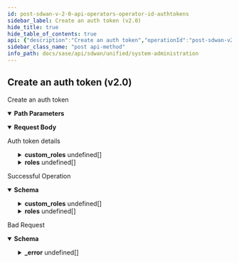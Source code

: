 ```yaml
---
id: post-sdwan-v-2-0-api-operators-operator-id-authtokens
sidebar_label: Create an auth token (v2.0)
hide_title: true
hide_table_of_contents: true
api: {"description":"Create an auth token","operationId":"post-sdwan-v2.0-api-operators-operator_id-authtokens","parameters":[{"description":"Operator Id","in":"path","name":"operator_id","required":true,"schema":{"description":"Operator Id","type":"string"}}],"requestBody":{"content":{"application/json":{"schema":{"properties":{"custom_roles":{"description":"Custom Roles: Size(max = 100, error = SESSION_INVALID_CUSTOM_ROLES_LIST_SIZE: Custom permissions set is limited to {} length, min = 0) ","items":{"properties":{"custom_permissions":{"description":"Custom Permissions","items":{"properties":{"allowed_after_ms":{"description":"Allowed After Ms","format":"int64","type":"integer"},"allowed_before_ms":{"description":"Allowed Before Ms","format":"int64","type":"integer"},"disabled":{"description":"Disabled","type":"boolean"},"disabled_reason":{"description":"Disabled Reason: Size(max = 5000, DISABLED_REASON_INVALID_0001, min = 0) ","type":"string"},"disallow_permission":{"description":"Disallow Permission","type":"boolean"},"id":{"type":"string"},"inactive":{"description":"Inactive","type":"boolean"},"inactive_reason":{"description":"Inactive Reason: Size(max = 5000, INACTIVE_REASON_INVALID_0001, min = 0) ","type":"string"},"region":{"description":"Region","type":"string"},"value":{"description":"Value: Pattern(error = INVALID_PERMISSION_VALUE: Permission value contains invalid characters. Check data {}, regexp = ^[/0-9a-zA-+_\\\\[\\\\]-]{1,500}$) NotEmpty ","type":"string"}},"required":["value"]},"type":"array"},"disabled":{"description":"Disabled","type":"boolean"},"disallow_permissions":{"description":"Disallow Permissions","items":{"properties":{"value":{"description":"Value: Size(max = 500, PERMISSION_INVALID_0001, min = 0) ","type":"string"}}},"type":"array"},"id":{"description":"Id","type":"string"},"inactive":{"description":"Inactive","type":"boolean"},"name":{"description":"Name: Pattern(AUTH_ROLE_INVALID, regexp = (guest|system|element|support_iam_admin|support_admin|support_viewonly|support_mfg|support_super|support_root|devops|secops|tenant_iam_admin|tenant_network_admin|tenant_security_admin|tenant_viewonly|tenant_super|tenant_root|esp_iam_admin|esp_machine_admin|esp_admin|esp_user|esp_super|esp_root)) NotBlank ","type":"string"},"permissions":{"description":"Permissions","items":{"properties":{"value":{"description":"Value: Size(max = 500, PERMISSION_INVALID_0001, min = 0) ","type":"string"}}},"type":"array"},"roles":{"description":"Roles","items":{"properties":{"name":{"description":"Name: Pattern(AUTH_ROLE_INVALID, regexp = (guest|system|element|support_iam_admin|support_admin|support_viewonly|support_mfg|support_super|support_root|devops|secops|tenant_iam_admin|tenant_network_admin|tenant_security_admin|tenant_viewonly|tenant_super|tenant_root|esp_iam_admin|esp_machine_admin|esp_admin|esp_user|esp_super|esp_root)) NotBlank ","type":"string"}},"required":["name"]},"type":"array"}},"required":["name"]},"type":"array"},"expires_utc_ms":{"description":"Expires Utc Ms","format":"int64","type":"integer"},"id":{"description":"Id","type":"string"},"roles":{"description":"Roles: Valid Size(max = 7, error = SESSION_INVALID_ROLE_LIST_SIZE: Roles set size is limited to {} length, min = 0) ","items":{"properties":{"name":{"description":"Name: Pattern(AUTH_ROLE_INVALID, regexp = (guest|system|element|support_iam_admin|support_admin|support_viewonly|support_mfg|support_super|support_root|devops|secops|tenant_iam_admin|tenant_network_admin|tenant_security_admin|tenant_viewonly|tenant_super|tenant_root|esp_iam_admin|esp_machine_admin|esp_admin|esp_user|esp_super|esp_root)) NotBlank ","type":"string"}},"required":["name"]},"type":"array"},"session_key_c":{"description":"Session Key C: Length(max = 128, , min = 0) ","type":"string"},"x_auth_token":{"description":"X Auth Token","type":"string"}}}}},"description":"Auth token details"},"responses":{"200":{"content":{"application/json":{"schema":{"properties":{"custom_roles":{"description":"Custom Roles: Size(max = 100, error = SESSION_INVALID_CUSTOM_ROLES_LIST_SIZE: Custom permissions set is limited to {} length, min = 0) ","items":{"properties":{"custom_permissions":{"description":"Custom Permissions","items":{"properties":{"allowed_after_ms":{"description":"Allowed After Ms","format":"int64","type":"integer"},"allowed_before_ms":{"description":"Allowed Before Ms","format":"int64","type":"integer"},"disabled":{"description":"Disabled","type":"boolean"},"disabled_reason":{"description":"Disabled Reason: Size(max = 5000, DISABLED_REASON_INVALID_0001, min = 0) ","type":"string"},"disallow_permission":{"description":"Disallow Permission","type":"boolean"},"id":{"type":"string"},"inactive":{"description":"Inactive","type":"boolean"},"inactive_reason":{"description":"Inactive Reason: Size(max = 5000, INACTIVE_REASON_INVALID_0001, min = 0) ","type":"string"},"region":{"description":"Region","type":"string"},"value":{"description":"Value: Pattern(error = INVALID_PERMISSION_VALUE: Permission value contains invalid characters. Check data {}, regexp = ^[/0-9a-zA-+_\\\\[\\\\]-]{1,500}$) NotEmpty ","type":"string"}},"required":["value"]},"type":"array"},"disabled":{"description":"Disabled","type":"boolean"},"disallow_permissions":{"description":"Disallow Permissions","items":{"properties":{"value":{"description":"Value: Size(max = 500, PERMISSION_INVALID_0001, min = 0) ","type":"string"}}},"type":"array"},"id":{"description":"Id","type":"string"},"inactive":{"description":"Inactive","type":"boolean"},"name":{"description":"Name: Pattern(AUTH_ROLE_INVALID, regexp = (guest|system|element|support_iam_admin|support_admin|support_viewonly|support_mfg|support_super|support_root|devops|secops|tenant_iam_admin|tenant_network_admin|tenant_security_admin|tenant_viewonly|tenant_super|tenant_root|esp_iam_admin|esp_machine_admin|esp_admin|esp_user|esp_super|esp_root)) NotBlank ","type":"string"},"permissions":{"description":"Permissions","items":{"properties":{"value":{"description":"Value: Size(max = 500, PERMISSION_INVALID_0001, min = 0) ","type":"string"}}},"type":"array"},"roles":{"description":"Roles","items":{"properties":{"name":{"description":"Name: Pattern(AUTH_ROLE_INVALID, regexp = (guest|system|element|support_iam_admin|support_admin|support_viewonly|support_mfg|support_super|support_root|devops|secops|tenant_iam_admin|tenant_network_admin|tenant_security_admin|tenant_viewonly|tenant_super|tenant_root|esp_iam_admin|esp_machine_admin|esp_admin|esp_user|esp_super|esp_root)) NotBlank ","type":"string"}},"required":["name"]},"type":"array"}},"required":["name"]},"type":"array"},"expires_utc_ms":{"description":"Expires Utc Ms","format":"int64","type":"integer"},"id":{"description":"Id","type":"string"},"roles":{"description":"Roles: Valid Size(max = 7, error = SESSION_INVALID_ROLE_LIST_SIZE: Roles set size is limited to {} length, min = 0) ","items":{"properties":{"name":{"description":"Name: Pattern(AUTH_ROLE_INVALID, regexp = (guest|system|element|support_iam_admin|support_admin|support_viewonly|support_mfg|support_super|support_root|devops|secops|tenant_iam_admin|tenant_network_admin|tenant_security_admin|tenant_viewonly|tenant_super|tenant_root|esp_iam_admin|esp_machine_admin|esp_admin|esp_user|esp_super|esp_root)) NotBlank ","type":"string"}},"required":["name"]},"type":"array"},"session_key_c":{"description":"Session Key C: Length(max = 128, , min = 0) ","type":"string"},"x_auth_token":{"description":"X Auth Token","type":"string"}}}}},"description":"Successful Operation"},"400":{"content":{"application/json":{"example":{"value":{"_error":[{"code":"TOKEN_INVALID_SESSION_DATA"},{"code":"ESP_INVALID_TENANT_DATA"},{"code":"TOKEN_INVALID_OPERATOR_ID"},{"code":"TOKEN_INVALID_SUBJECT_ID"},{"code":"INVALID_EXPIRES_UTC_MS"},{"code":"TOKEN_ACTIVE_TOKEN_EXCEEDED"}]}},"schema":{"properties":{"_error":{"items":{"properties":{"code":{"type":"string"},"message":{"type":"string"}}},"type":"array"}}}}},"description":"Bad Request"}},"tags":["System Administration"],"method":"post","path":"/sdwan/v2.0/api/operators/{operator_id}/authtokens","jsonRequestBodyExample":{"custom_roles":[{"custom_permissions":[{"allowed_after_ms":0,"allowed_before_ms":0,"disabled":true,"disabled_reason":"string","disallow_permission":true,"id":"string","inactive":true,"inactive_reason":"string","region":"string","value":"string"}],"disabled":true,"disallow_permissions":[{"value":"string"}],"id":"string","inactive":true,"name":"string","permissions":[{"value":"string"}],"roles":[{"name":"string"}]}],"expires_utc_ms":0,"id":"string","roles":[{"name":"string"}],"session_key_c":"string","x_auth_token":"string"},"info":{"contact":{},"description":"List of APIs used to manage the operators, IDPs, users, base roles, base permissions,  password change, sign up, and client roles, base roles.","title":"System Administration","version":"Latest"},"postman":{"name":"Create an auth token (v2.0)","description":{"content":"Create an auth token","type":"text/plain"},"url":{"path":["sdwan","v2.0","api","operators",":operator_id","authtokens"],"host":["{{baseUrl}}"],"query":[],"variable":[{"disabled":false,"description":{"content":"(Required) Operator Id","type":"text/plain"},"type":"any","value":"","key":"operator_id"}]},"header":[{"key":"Content-Type","value":"application/json"},{"key":"Accept","value":"application/json"}],"method":"POST","body":{"mode":"raw","raw":"\"\"","options":{"raw":{"language":"json"}}}}}
sidebar_class_name: "post api-method"
info_path: docs/sase/api/sdwan/unified/system-administration
---
```



## Create an auth token (v2.0)



Create an auth token

<details style={{"marginBottom":"1rem"}} data-collapsed={false} open={true}><summary style={{}}><strong>Path Parameters</strong></summary><div><ul><ParamsItem className={"paramsItem"} param={{"description":"Operator Id","in":"path","name":"operator_id","required":true,"schema":{"description":"Operator Id","type":"string"}}}></ParamsItem></ul></div></details><MimeTabs><TabItem label={"application/json"} value={"application/json-schema"}><details style={{}} data-collapsed={false} open={true}><summary style={{"textAlign":"left"}}><strong>Request Body</strong></summary><div style={{"textAlign":"left","marginLeft":"1rem"}}><div style={{"marginTop":"1rem","marginBottom":"1rem"}}>

Auth token details

</div></div><ul style={{"marginLeft":"1rem"}}><SchemaItem collapsible={true} className={"schemaItem"}><details style={{}}><summary style={{}}><strong>custom_roles</strong><span style={{"opacity":"0.6"}}> undefined[]</span></summary><div style={{"marginLeft":"1rem"}}><div style={{"marginTop":".5rem","marginBottom":".5rem"}}>

Custom Roles: Size(max = 100, error = SESSION_INVALID_CUSTOM_ROLES_LIST_SIZE: Custom permissions set is limited to {} length, min = 0) 

</div><SchemaItem collapsible={true} className={"schemaItem"}><details style={{}}><summary style={{}}><strong>custom_permissions</strong><span style={{"opacity":"0.6"}}> undefined[]</span></summary><div style={{"marginLeft":"1rem"}}><div style={{"marginTop":".5rem","marginBottom":".5rem"}}>

Custom Permissions

</div><SchemaItem collapsible={false} name={"allowed_after_ms"} required={false} schemaDescription={"Allowed After Ms"} schemaName={"int64"} qualifierMessage={undefined} defaultValue={undefined}></SchemaItem><SchemaItem collapsible={false} name={"allowed_before_ms"} required={false} schemaDescription={"Allowed Before Ms"} schemaName={"int64"} qualifierMessage={undefined} defaultValue={undefined}></SchemaItem><SchemaItem collapsible={false} name={"disabled"} required={false} schemaDescription={"Disabled"} schemaName={"boolean"} qualifierMessage={undefined} defaultValue={undefined}></SchemaItem><SchemaItem collapsible={false} name={"disabled_reason"} required={false} schemaDescription={"Disabled Reason: Size(max = 5000, DISABLED_REASON_INVALID_0001, min = 0) "} schemaName={"string"} qualifierMessage={undefined} defaultValue={undefined}></SchemaItem><SchemaItem collapsible={false} name={"disallow_permission"} required={false} schemaDescription={"Disallow Permission"} schemaName={"boolean"} qualifierMessage={undefined} defaultValue={undefined}></SchemaItem><SchemaItem collapsible={false} name={"id"} required={false} schemaDescription={undefined} schemaName={"string"} qualifierMessage={undefined} defaultValue={undefined}></SchemaItem><SchemaItem collapsible={false} name={"inactive"} required={false} schemaDescription={"Inactive"} schemaName={"boolean"} qualifierMessage={undefined} defaultValue={undefined}></SchemaItem><SchemaItem collapsible={false} name={"inactive_reason"} required={false} schemaDescription={"Inactive Reason: Size(max = 5000, INACTIVE_REASON_INVALID_0001, min = 0) "} schemaName={"string"} qualifierMessage={undefined} defaultValue={undefined}></SchemaItem><SchemaItem collapsible={false} name={"region"} required={false} schemaDescription={"Region"} schemaName={"string"} qualifierMessage={undefined} defaultValue={undefined}></SchemaItem><SchemaItem collapsible={false} name={"value"} required={true} schemaDescription={"Value: Pattern(error = INVALID_PERMISSION_VALUE: Permission value contains invalid characters. Check data {}, regexp = ^[/0-9a-zA-+_\\\\[\\\\]-]{1,500}$) NotEmpty "} schemaName={"string"} qualifierMessage={undefined} defaultValue={undefined}></SchemaItem></div></details></SchemaItem><SchemaItem collapsible={false} name={"disabled"} required={false} schemaDescription={"Disabled"} schemaName={"boolean"} qualifierMessage={undefined} defaultValue={undefined}></SchemaItem><SchemaItem collapsible={true} className={"schemaItem"}><details style={{}}><summary style={{}}><strong>disallow_permissions</strong><span style={{"opacity":"0.6"}}> undefined[]</span></summary><div style={{"marginLeft":"1rem"}}><div style={{"marginTop":".5rem","marginBottom":".5rem"}}>

Disallow Permissions

</div><SchemaItem collapsible={false} name={"value"} required={false} schemaDescription={"Value: Size(max = 500, PERMISSION_INVALID_0001, min = 0) "} schemaName={"string"} qualifierMessage={undefined} defaultValue={undefined}></SchemaItem></div></details></SchemaItem><SchemaItem collapsible={false} name={"id"} required={false} schemaDescription={"Id"} schemaName={"string"} qualifierMessage={undefined} defaultValue={undefined}></SchemaItem><SchemaItem collapsible={false} name={"inactive"} required={false} schemaDescription={"Inactive"} schemaName={"boolean"} qualifierMessage={undefined} defaultValue={undefined}></SchemaItem><SchemaItem collapsible={false} name={"name"} required={true} schemaDescription={"Name: Pattern(AUTH_ROLE_INVALID, regexp = (guest|system|element|support_iam_admin|support_admin|support_viewonly|support_mfg|support_super|support_root|devops|secops|tenant_iam_admin|tenant_network_admin|tenant_security_admin|tenant_viewonly|tenant_super|tenant_root|esp_iam_admin|esp_machine_admin|esp_admin|esp_user|esp_super|esp_root)) NotBlank "} schemaName={"string"} qualifierMessage={undefined} defaultValue={undefined}></SchemaItem><SchemaItem collapsible={true} className={"schemaItem"}><details style={{}}><summary style={{}}><strong>permissions</strong><span style={{"opacity":"0.6"}}> undefined[]</span></summary><div style={{"marginLeft":"1rem"}}><div style={{"marginTop":".5rem","marginBottom":".5rem"}}>

Permissions

</div><SchemaItem collapsible={false} name={"value"} required={false} schemaDescription={"Value: Size(max = 500, PERMISSION_INVALID_0001, min = 0) "} schemaName={"string"} qualifierMessage={undefined} defaultValue={undefined}></SchemaItem></div></details></SchemaItem><SchemaItem collapsible={true} className={"schemaItem"}><details style={{}}><summary style={{}}><strong>roles</strong><span style={{"opacity":"0.6"}}> undefined[]</span></summary><div style={{"marginLeft":"1rem"}}><div style={{"marginTop":".5rem","marginBottom":".5rem"}}>

Roles

</div><SchemaItem collapsible={false} name={"name"} required={true} schemaDescription={"Name: Pattern(AUTH_ROLE_INVALID, regexp = (guest|system|element|support_iam_admin|support_admin|support_viewonly|support_mfg|support_super|support_root|devops|secops|tenant_iam_admin|tenant_network_admin|tenant_security_admin|tenant_viewonly|tenant_super|tenant_root|esp_iam_admin|esp_machine_admin|esp_admin|esp_user|esp_super|esp_root)) NotBlank "} schemaName={"string"} qualifierMessage={undefined} defaultValue={undefined}></SchemaItem></div></details></SchemaItem></div></details></SchemaItem><SchemaItem collapsible={false} name={"expires_utc_ms"} required={false} schemaDescription={"Expires Utc Ms"} schemaName={"int64"} qualifierMessage={undefined} defaultValue={undefined}></SchemaItem><SchemaItem collapsible={false} name={"id"} required={false} schemaDescription={"Id"} schemaName={"string"} qualifierMessage={undefined} defaultValue={undefined}></SchemaItem><SchemaItem collapsible={true} className={"schemaItem"}><details style={{}}><summary style={{}}><strong>roles</strong><span style={{"opacity":"0.6"}}> undefined[]</span></summary><div style={{"marginLeft":"1rem"}}><div style={{"marginTop":".5rem","marginBottom":".5rem"}}>

Roles: Valid Size(max = 7, error = SESSION_INVALID_ROLE_LIST_SIZE: Roles set size is limited to {} length, min = 0) 

</div><SchemaItem collapsible={false} name={"name"} required={true} schemaDescription={"Name: Pattern(AUTH_ROLE_INVALID, regexp = (guest|system|element|support_iam_admin|support_admin|support_viewonly|support_mfg|support_super|support_root|devops|secops|tenant_iam_admin|tenant_network_admin|tenant_security_admin|tenant_viewonly|tenant_super|tenant_root|esp_iam_admin|esp_machine_admin|esp_admin|esp_user|esp_super|esp_root)) NotBlank "} schemaName={"string"} qualifierMessage={undefined} defaultValue={undefined}></SchemaItem></div></details></SchemaItem><SchemaItem collapsible={false} name={"session_key_c"} required={false} schemaDescription={"Session Key C: Length(max = 128, , min = 0) "} schemaName={"string"} qualifierMessage={undefined} defaultValue={undefined}></SchemaItem><SchemaItem collapsible={false} name={"x_auth_token"} required={false} schemaDescription={"X Auth Token"} schemaName={"string"} qualifierMessage={undefined} defaultValue={undefined}></SchemaItem></ul></details></TabItem></MimeTabs><div><ApiTabs><TabItem label={"200"} value={"200"}><div>

Successful Operation

</div><div><MimeTabs groupId={"mime-type"}><TabItem label={"application/json"} value={"application/json"}><SchemaTabs groupId={"schema-tabs"}><TabItem label={"Schema"} value={"Schema"}><details style={{}} data-collapsed={false} open={true}><summary style={{"textAlign":"left"}}><strong>Schema</strong></summary><div style={{"textAlign":"left","marginLeft":"1rem"}}></div><ul style={{"marginLeft":"1rem"}}><SchemaItem collapsible={true} className={"schemaItem"}><details style={{}}><summary style={{}}><strong>custom_roles</strong><span style={{"opacity":"0.6"}}> undefined[]</span></summary><div style={{"marginLeft":"1rem"}}><div style={{"marginTop":".5rem","marginBottom":".5rem"}}>

Custom Roles: Size(max = 100, error = SESSION_INVALID_CUSTOM_ROLES_LIST_SIZE: Custom permissions set is limited to {} length, min = 0) 

</div><SchemaItem collapsible={true} className={"schemaItem"}><details style={{}}><summary style={{}}><strong>custom_permissions</strong><span style={{"opacity":"0.6"}}> undefined[]</span></summary><div style={{"marginLeft":"1rem"}}><div style={{"marginTop":".5rem","marginBottom":".5rem"}}>

Custom Permissions

</div><SchemaItem collapsible={false} name={"allowed_after_ms"} required={false} schemaDescription={"Allowed After Ms"} schemaName={"int64"} qualifierMessage={undefined} defaultValue={undefined}></SchemaItem><SchemaItem collapsible={false} name={"allowed_before_ms"} required={false} schemaDescription={"Allowed Before Ms"} schemaName={"int64"} qualifierMessage={undefined} defaultValue={undefined}></SchemaItem><SchemaItem collapsible={false} name={"disabled"} required={false} schemaDescription={"Disabled"} schemaName={"boolean"} qualifierMessage={undefined} defaultValue={undefined}></SchemaItem><SchemaItem collapsible={false} name={"disabled_reason"} required={false} schemaDescription={"Disabled Reason: Size(max = 5000, DISABLED_REASON_INVALID_0001, min = 0) "} schemaName={"string"} qualifierMessage={undefined} defaultValue={undefined}></SchemaItem><SchemaItem collapsible={false} name={"disallow_permission"} required={false} schemaDescription={"Disallow Permission"} schemaName={"boolean"} qualifierMessage={undefined} defaultValue={undefined}></SchemaItem><SchemaItem collapsible={false} name={"id"} required={false} schemaDescription={undefined} schemaName={"string"} qualifierMessage={undefined} defaultValue={undefined}></SchemaItem><SchemaItem collapsible={false} name={"inactive"} required={false} schemaDescription={"Inactive"} schemaName={"boolean"} qualifierMessage={undefined} defaultValue={undefined}></SchemaItem><SchemaItem collapsible={false} name={"inactive_reason"} required={false} schemaDescription={"Inactive Reason: Size(max = 5000, INACTIVE_REASON_INVALID_0001, min = 0) "} schemaName={"string"} qualifierMessage={undefined} defaultValue={undefined}></SchemaItem><SchemaItem collapsible={false} name={"region"} required={false} schemaDescription={"Region"} schemaName={"string"} qualifierMessage={undefined} defaultValue={undefined}></SchemaItem><SchemaItem collapsible={false} name={"value"} required={false} schemaDescription={"Value: Pattern(error = INVALID_PERMISSION_VALUE: Permission value contains invalid characters. Check data {}, regexp = ^[/0-9a-zA-+_\\\\[\\\\]-]{1,500}$) NotEmpty "} schemaName={"string"} qualifierMessage={undefined} defaultValue={undefined}></SchemaItem></div></details></SchemaItem><SchemaItem collapsible={false} name={"disabled"} required={false} schemaDescription={"Disabled"} schemaName={"boolean"} qualifierMessage={undefined} defaultValue={undefined}></SchemaItem><SchemaItem collapsible={true} className={"schemaItem"}><details style={{}}><summary style={{}}><strong>disallow_permissions</strong><span style={{"opacity":"0.6"}}> undefined[]</span></summary><div style={{"marginLeft":"1rem"}}><div style={{"marginTop":".5rem","marginBottom":".5rem"}}>

Disallow Permissions

</div><SchemaItem collapsible={false} name={"value"} required={false} schemaDescription={"Value: Size(max = 500, PERMISSION_INVALID_0001, min = 0) "} schemaName={"string"} qualifierMessage={undefined} defaultValue={undefined}></SchemaItem></div></details></SchemaItem><SchemaItem collapsible={false} name={"id"} required={false} schemaDescription={"Id"} schemaName={"string"} qualifierMessage={undefined} defaultValue={undefined}></SchemaItem><SchemaItem collapsible={false} name={"inactive"} required={false} schemaDescription={"Inactive"} schemaName={"boolean"} qualifierMessage={undefined} defaultValue={undefined}></SchemaItem><SchemaItem collapsible={false} name={"name"} required={false} schemaDescription={"Name: Pattern(AUTH_ROLE_INVALID, regexp = (guest|system|element|support_iam_admin|support_admin|support_viewonly|support_mfg|support_super|support_root|devops|secops|tenant_iam_admin|tenant_network_admin|tenant_security_admin|tenant_viewonly|tenant_super|tenant_root|esp_iam_admin|esp_machine_admin|esp_admin|esp_user|esp_super|esp_root)) NotBlank "} schemaName={"string"} qualifierMessage={undefined} defaultValue={undefined}></SchemaItem><SchemaItem collapsible={true} className={"schemaItem"}><details style={{}}><summary style={{}}><strong>permissions</strong><span style={{"opacity":"0.6"}}> undefined[]</span></summary><div style={{"marginLeft":"1rem"}}><div style={{"marginTop":".5rem","marginBottom":".5rem"}}>

Permissions

</div><SchemaItem collapsible={false} name={"value"} required={false} schemaDescription={"Value: Size(max = 500, PERMISSION_INVALID_0001, min = 0) "} schemaName={"string"} qualifierMessage={undefined} defaultValue={undefined}></SchemaItem></div></details></SchemaItem><SchemaItem collapsible={true} className={"schemaItem"}><details style={{}}><summary style={{}}><strong>roles</strong><span style={{"opacity":"0.6"}}> undefined[]</span></summary><div style={{"marginLeft":"1rem"}}><div style={{"marginTop":".5rem","marginBottom":".5rem"}}>

Roles

</div><SchemaItem collapsible={false} name={"name"} required={false} schemaDescription={"Name: Pattern(AUTH_ROLE_INVALID, regexp = (guest|system|element|support_iam_admin|support_admin|support_viewonly|support_mfg|support_super|support_root|devops|secops|tenant_iam_admin|tenant_network_admin|tenant_security_admin|tenant_viewonly|tenant_super|tenant_root|esp_iam_admin|esp_machine_admin|esp_admin|esp_user|esp_super|esp_root)) NotBlank "} schemaName={"string"} qualifierMessage={undefined} defaultValue={undefined}></SchemaItem></div></details></SchemaItem></div></details></SchemaItem><SchemaItem collapsible={false} name={"expires_utc_ms"} required={false} schemaDescription={"Expires Utc Ms"} schemaName={"int64"} qualifierMessage={undefined} defaultValue={undefined}></SchemaItem><SchemaItem collapsible={false} name={"id"} required={false} schemaDescription={"Id"} schemaName={"string"} qualifierMessage={undefined} defaultValue={undefined}></SchemaItem><SchemaItem collapsible={true} className={"schemaItem"}><details style={{}}><summary style={{}}><strong>roles</strong><span style={{"opacity":"0.6"}}> undefined[]</span></summary><div style={{"marginLeft":"1rem"}}><div style={{"marginTop":".5rem","marginBottom":".5rem"}}>

Roles: Valid Size(max = 7, error = SESSION_INVALID_ROLE_LIST_SIZE: Roles set size is limited to {} length, min = 0) 

</div><SchemaItem collapsible={false} name={"name"} required={false} schemaDescription={"Name: Pattern(AUTH_ROLE_INVALID, regexp = (guest|system|element|support_iam_admin|support_admin|support_viewonly|support_mfg|support_super|support_root|devops|secops|tenant_iam_admin|tenant_network_admin|tenant_security_admin|tenant_viewonly|tenant_super|tenant_root|esp_iam_admin|esp_machine_admin|esp_admin|esp_user|esp_super|esp_root)) NotBlank "} schemaName={"string"} qualifierMessage={undefined} defaultValue={undefined}></SchemaItem></div></details></SchemaItem><SchemaItem collapsible={false} name={"session_key_c"} required={false} schemaDescription={"Session Key C: Length(max = 128, , min = 0) "} schemaName={"string"} qualifierMessage={undefined} defaultValue={undefined}></SchemaItem><SchemaItem collapsible={false} name={"x_auth_token"} required={false} schemaDescription={"X Auth Token"} schemaName={"string"} qualifierMessage={undefined} defaultValue={undefined}></SchemaItem></ul></details></TabItem></SchemaTabs></TabItem></MimeTabs></div></TabItem><TabItem label={"400"} value={"400"}><div>

Bad Request

</div><div><MimeTabs groupId={"mime-type"}><TabItem label={"application/json"} value={"application/json"}><SchemaTabs groupId={"schema-tabs"}><TabItem label={"Schema"} value={"Schema"}><details style={{}} data-collapsed={false} open={true}><summary style={{"textAlign":"left"}}><strong>Schema</strong></summary><div style={{"textAlign":"left","marginLeft":"1rem"}}></div><ul style={{"marginLeft":"1rem"}}><SchemaItem collapsible={true} className={"schemaItem"}><details style={{}}><summary style={{}}><strong>_error</strong><span style={{"opacity":"0.6"}}> undefined[]</span></summary><div style={{"marginLeft":"1rem"}}><SchemaItem collapsible={false} name={"code"} required={false} schemaDescription={undefined} schemaName={"string"} qualifierMessage={undefined} defaultValue={undefined}></SchemaItem><SchemaItem collapsible={false} name={"message"} required={false} schemaDescription={undefined} schemaName={"string"} qualifierMessage={undefined} defaultValue={undefined}></SchemaItem></div></details></SchemaItem></ul></details></TabItem><TabItem label={"Example"} value={"Example"}><ResponseSamples responseExample={"{\n  \"value\": {\n    \"_error\": [\n      {\n        \"code\": \"TOKEN_INVALID_SESSION_DATA\"\n      },\n      {\n        \"code\": \"ESP_INVALID_TENANT_DATA\"\n      },\n      {\n        \"code\": \"TOKEN_INVALID_OPERATOR_ID\"\n      },\n      {\n        \"code\": \"TOKEN_INVALID_SUBJECT_ID\"\n      },\n      {\n        \"code\": \"INVALID_EXPIRES_UTC_MS\"\n      },\n      {\n        \"code\": \"TOKEN_ACTIVE_TOKEN_EXCEEDED\"\n      }\n    ]\n  }\n}"}></ResponseSamples></TabItem></SchemaTabs></TabItem></MimeTabs></div></TabItem></ApiTabs></div>
      